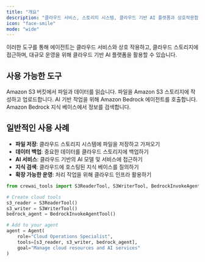 ```yaml
---
title: "개요"
description: "클라우드 서비스, 스토리지 시스템, 클라우드 기반 AI 플랫폼과 상호작용합니다"
icon: "face-smile"
mode: "wide"
---
```


이러한 도구를 통해 에이전트는 클라우드 서비스와 상호 작용하고, 클라우드 스토리지에 접근하며, 대규모 운영을 위해 클라우드 기반 AI 플랫폼을 활용할 수 있습니다.

## **사용 가능한 도구**

<CardGroup cols={2}>
  <Card title="S3 리더 도구" icon="cloud" href="/ko/tools/cloud-storage/s3readertool">
    Amazon S3 버킷에서 파일과 데이터를 읽습니다.
  </Card>

  <Card title="S3 라이터 도구" icon="cloud-arrow-up" href="/ko/tools/cloud-storage/s3writertool">
    파일을 Amazon S3 스토리지에 작성하고 업로드합니다.
  </Card>

  <Card title="Bedrock Invoke Agent" icon="aws" href="/ko/tools/cloud-storage/bedrockinvokeagenttool">
    AI 기반 작업을 위해 Amazon Bedrock 에이전트를 호출합니다.
  </Card>

  <Card title="Bedrock KB Retriever" icon="database" href="/ko/tools/cloud-storage/bedrockkbretriever">
    Amazon Bedrock 지식 베이스에서 정보를 검색합니다.
  </Card>
</CardGroup>

## **일반적인 사용 사례**

- **파일 저장**: 클라우드 스토리지 시스템에 파일을 저장하고 가져오기
- **데이터 백업**: 중요한 데이터를 클라우드 스토리지에 백업하기
- **AI 서비스**: 클라우드 기반의 AI 모델 및 서비스에 접근하기
- **지식 검색**: 클라우드에 호스팅된 지식 베이스를 질의하기
- **확장 가능한 운영**: 처리 작업을 위해 클라우드 인프라 활용하기

```python
from crewai_tools import S3ReaderTool, S3WriterTool, BedrockInvokeAgentTool

# Create cloud tools
s3_reader = S3ReaderTool()
s3_writer = S3WriterTool()
bedrock_agent = BedrockInvokeAgentTool()

# Add to your agent
agent = Agent(
    role="Cloud Operations Specialist",
    tools=[s3_reader, s3_writer, bedrock_agent],
    goal="Manage cloud resources and AI services"
)
```